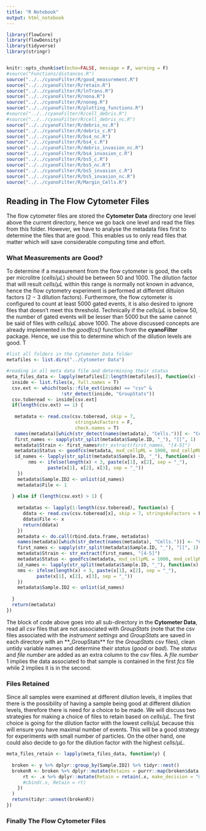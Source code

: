 ```yaml
---
title: "R Notebook"
output: html_notebook
---
```


```r
library(flowCore)
library(flowDensity)
library(tidyverse)
library(stringr)


knitr::opts_chunk$set(echo=FALSE, message = F, warning = F)
#source("Functions/distances.R")
source("../../cyanoFilter/R/good_measurement.R")
source("../../cyanoFilter/R/retain.R")
source("../../cyanoFilter/R/lnTrans.R")
source("../../cyanoFilter/R/nona.R")
source("../../cyanoFilter/R/noneg.R")
source("../../cyanoFilter/R/plotting_functions.R")
#source("../../cyanoFilter/R/cell_debris.R")
#source("../../cyanoFilter/R/cell_debris_nc.R")
source("../../cyanoFilter/R/debris_nc.R")
source("../../cyanoFilter/R/debris_c.R")
source("../../cyanoFilter/R/bs4_nc.R")
source("../../cyanoFilter/R/bs4_c.R")
source("../../cyanoFilter/R/debris_invasion_nc.R")
source("../../cyanoFilter/R/bs4_invasion_c.R")
source("../../cyanoFilter/R/bs5_c.R")
source("../../cyanoFilter/R/bs5_nc.R")
source("../../cyanoFilter/R/bs5_invasion_c.R")
source("../../cyanoFilter/R/bs5_invasion_nc.R")
source("../../cyanoFilter/R/Margin_Cells.R")
```


## Reading in The Flow Cytometer Files

The flow cytometer files are stored the **Cytometer Data** directory one level above the current directory, hence we go back one level and read the files from this folder. However, we have to analyse the metadata files first to determine the files that are good. This enables us to only read files that matter which will save considerable computing time and effort. 

### What Measurements are Good?

To determine if a measurement from the flow cytometer is good, the cells per microlitre $(cells/\mu L)$ should be between $50$ and $1000$. The dilution factor that will result $cells/\mu L$ within this range is normally not known in advance, hence the flow cytometry experiment is performed at different diltuion factors ($2 - 3$ dilution factors). Furthermore, the flow cytometer is configured to count at least $5000$ gated events, it is also desired to ignore files that doesn't meet this threshold. Technically if the $cells/\mu L$ is below $50$, the number of gated events will be lesser than $5000$ but the same cannot be said of files with $cells/\mu L$ above $1000$. The above discussed concepts are already implemented in the *goodfcs()* function from the **cyanoFilter** package. Hence, we use this to determine which of the dilution levels are good. T

```r
#list all folders in the Cytometer Data folder
metafiles <- list.dirs("../Cytometer Data")

#reading in all meta data file and determining their status
meta_files_data <- lapply(metafiles[2:length(metafiles)], function(x) {
  inside <- list.files(x, full.names = T)
  csv.ext <- which(tools::file_ext(inside) == "csv" & 
                    !str_detect(inside, "GroupStats"))
  csv.toberead <- inside[csv.ext]
  if(length(csv.ext) == 1) {
    
   metadata <- read.csv(csv.toberead, skip = 7,
                         stringsAsFactors = F, 
                         check.names = T)
   names(metadata)[which(str_detect(names(metadata), "Cells."))] <- "CellspML"
   first_names <- sapply(str_split(metadata$Sample.ID, "_"), "[[", 1)
   metadata$Strain <- first_names#str_extract(first_names, "[4-5]")
   metadata$Status <- goodfcs(metadata, mxd_cellpML = 1000, mnd_cellpML = 50)
   id_names <- lapply(str_split(metadata$Sample.ID, "_"), function(x) {
        nms <- ifelse(length(x) < 3, paste(x[1], x[2], sep = "_"), 
               paste(x[1], x[2], x[3], sep = "_"))
    })
    metadata$Sample.ID2 <- unlist(id_names)
    metadata$File <- 1
    
  } else if (length(csv.ext) > 1) {
    
    metadatas <- lapply(1:length(csv.toberead), function(x) {
      ddata <- read.csv(csv.toberead[x], skip = 7, stringsAsFactors = F, check.names = T)
      ddata$File <- x
      return(ddata)
    })
    metadata <- do.call(rbind.data.frame, metadatas)
    names(metadata)[which(str_detect(names(metadata), "Cells."))] <- "CellspML"
    first_names <- sapply(str_split(metadata$Sample.ID, "_"), "[[", 1)
    metadata$Strain <- str_extract(first_names, "[4-5]")
    metadata$Status <- goodfcs(metadata, mxd_cellpML = 1000, mnd_cellpML = 50)
    id_names <- lapply(str_split(metadata$Sample.ID, "_"), function(x) {
    nms <- ifelse(length(x) < 3, paste(x[1], x[2], sep = "_"), 
           paste(x[1], x[2], x[3], sep = "_"))
    })
    metadata$Sample.ID2 <- unlist(id_names)
    
  }
  return(metadata)
})
```

The block of code above goes into all sub-directory in the **Cytometer Data**, read all *csv* files that are not associated with *GroupStats* (note that the csv files associated with the *instrument settings* and *GroupStats* are saved in each directory with an **_GroupStats** for the *GroupStats* csv files), clean untidy variable names and determine their *statu*s (*good* or *bad*). The *status* and *file number* are added as an extra column to the *csv* files. A *file number* $1$ implies the data associated to that sample is contained in the first *fcs* file while $2$ implies it is in the second.

### Files Retained

Since all samples were examined at different dilution levels, it implies that there is the possibility of having a sample being good at different dilution levels, therefore there is need for a choice to be made. We will discuss two strategies for making a choice of files to retain based on $cells/\mu L$. The first choice is going for the dilution factor with the lowest $cells/\mu L$ because this will ensure you have maximal number of events. This will be a good strategy for experiments with small number of particles. On the other hand, one could also decide to go for the dilution factor with the highest $cells/\mu L$.


```r
meta_files_retain <- lapply(meta_files_data, function(y) {
  
  broken <- y %>% dplyr::group_by(Sample.ID2) %>% tidyr::nest()
  brokenR <- broken %>% dplyr::mutate(Retains = purrr::map(broken$data, function(.x) {
      rt <- .x %>% dplyr::mutate(Retain = retain(.x, make_decision = "mini"))
      #cbind(.x, Retain = rt)
    })
  ) 
  return(tidyr::unnest(brokenR))
})

```



### Finally The Flow Cytometer Files

```r

```




